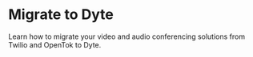# Migrate to Dyte

Learn how to migrate your video and audio conferencing solutions from Twilio and OpenTok to Dyte.

<CardSection id="Migration">
  <Card
    title="Migrate from Twilio"
    to="/guides/migration/twilio/concepts-twilio-vs-dyte"
  />
  <Card
    title="Migrate from OpenTok"
    to="/guides/migration/opentok/concepts-opentok-vs-dyte"
  />
</CardSection>
